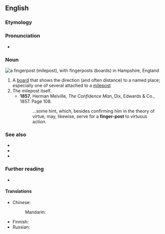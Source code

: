 ==English==

===Etymology===
{{compound|en|finger|post}}

===Pronunciation===
* {{a|UK}} {{IPA|/ˈfɪŋ.ɡə(ɹ)ˌpəʊst/|lang=en}}

===Noun===
[[File:Fingerpost at Chawton.jpg|thumb|right|a '''fingerpost''' (milepost), with '''fingerposts''' (boards) in Hampshire, England]]
{{en-noun}}

# A [[board]] that shows the direction (and often distance) to a named place; especially one of several attached to a [[milepost]]
# The milepost itself.
#* '''1857''', Herman Melville, ''The Confidence Man'',  Dix, Edwards & Co., 1857. Page 108.
#*: ...some hint, which, besides confirming him in the theory of virtue, may, likewise, serve for a '''finger-post''' to virtuous action.

===See also===
* {{l|en|guidepost}}
* {{l|en|signpost}}
* {{l|en|waymark}}

===Further reading===
* {{pedialite}}

====Translations====
{{trans-top|board that shows the direction to a named place}}
* Chinese:
*: Mandarin: {{t-needed|cmn}}
{{trans-mid}}
* Finnish: {{t|fi|tienviitta}}
* Russian: {{t-needed|ru}}
{{trans-bottom}}

{{trans-see|the milepost itself|milepost}}